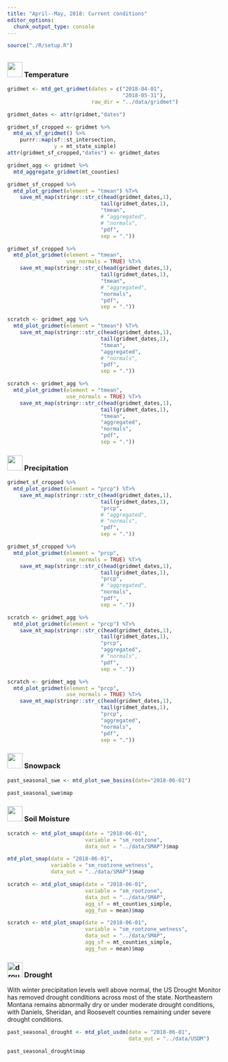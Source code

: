 ```yaml
---
title: "April--May, 2018: Current conditions"
editor_options: 
  chunk_output_type: console
---
```


```r
source("./R/setup.R")

```

<!-- ![A cold and snowy winter was a challenge for some ranchers, especially in north-central Montana where February brought well over 200 percent of normal snowfall.](./img/Laurie_Yung_cows.jpg) -->

## {- .tabset .tabset-fade .tabset-pills}

### <img src="./icons/temperature.svg" width="35px"/> Temperature {-}

```r

gridmet <- mtd_get_gridmet(dates = c("2018-04-01",
                                     "2018-05-31"),
                           raw_dir = "../data/gridmet")

gridmet_dates <- attr(gridmet,"dates")

gridmet_sf_cropped <- gridmet %>%
  mtd_as_sf_gridmet() %>%
    purrr::map(sf::st_intersection,
               y = mt_state_simple)
attr(gridmet_sf_cropped,"dates") <- gridmet_dates

gridmet_agg <- gridmet %>%
  mtd_aggregate_gridmet(mt_counties)

```


```r
gridmet_sf_cropped %>%
  mtd_plot_gridmet(element = "tmean") %T>%
    save_mt_map(stringr::str_c(head(gridmet_dates,1),
                              tail(gridmet_dates,1),
                              "tmean",
                              # "aggregated",
                              # "normals",
                              "pdf",
                              sep = "."))
```


```r
gridmet_sf_cropped %>%
  mtd_plot_gridmet(element = "tmean",
                   use_normals = TRUE) %T>%
    save_mt_map(stringr::str_c(head(gridmet_dates,1),
                              tail(gridmet_dates,1),
                              "tmean",
                              # "aggregated",
                              "normals",
                              "pdf",
                              sep = "."))
```


```r
scratch <- gridmet_agg %>%
  mtd_plot_gridmet(element = "tmean") %T>%
    save_mt_map(stringr::str_c(head(gridmet_dates,1),
                              tail(gridmet_dates,1),
                              "tmean",
                              "aggregated",
                              # "normals",
                              "pdf",
                              sep = "."))
```


```r
scratch <- gridmet_agg %>%
  mtd_plot_gridmet(element = "tmean",
                   use_normals = TRUE) %T>%
    save_mt_map(stringr::str_c(head(gridmet_dates,1),
                              tail(gridmet_dates,1),
                              "tmean",
                              "aggregated",
                              "normals",
                              "pdf",
                              sep = "."))
```


### <img src="./icons/precipitation.svg" width="35px"/> Precipitation {-}

```r
gridmet_sf_cropped %>%
  mtd_plot_gridmet(element = "prcp") %T>%
    save_mt_map(stringr::str_c(head(gridmet_dates,1),
                              tail(gridmet_dates,1),
                              "prcp",
                              # "aggregated",
                              # "normals",
                              "pdf",
                              sep = "."))

```


```r
gridmet_sf_cropped %>%
  mtd_plot_gridmet(element = "prcp",
                   use_normals = TRUE) %T>%
    save_mt_map(stringr::str_c(head(gridmet_dates,1),
                              tail(gridmet_dates,1),
                              "prcp",
                              # "aggregated",
                              "normals",
                              "pdf",
                              sep = "."))
```


```r
scratch <- gridmet_agg %>%
  mtd_plot_gridmet(element = "prcp") %T>%
    save_mt_map(stringr::str_c(head(gridmet_dates,1),
                              tail(gridmet_dates,1),
                              "prcp",
                              "aggregated",
                              # "normals",
                              "pdf",
                              sep = "."))
```


```r
scratch <- gridmet_agg %>%
  mtd_plot_gridmet(element = "prcp",
                   use_normals = TRUE) %T>%
    save_mt_map(stringr::str_c(head(gridmet_dates,1),
                              tail(gridmet_dates,1),
                              "prcp",
                              "aggregated",
                              "normals",
                              "pdf",
                              sep = "."))
```

### <img src="./icons/swe.svg" width="35px"/> Snowpack {-}

```r
past_seasonal_swe <- mtd_plot_swe_basins(date="2018-06-01")

past_seasonal_swe$map

```

<!-- #### Big Story: Blizzard affects Blackfeet Nation --- Feb 23--27 & March 6 {-} -->

<!-- •	Winds 60--75 mph combined with recent heavy snow & extreme cold temperatures led to a blizzard --- 10 to 15+ foot snow drifts -->
<!-- •	Impassable roads and driveways caused people to be trapped in their homes & stranded on roadways --- numerous road closures -->
<!-- •	Dennis Longknife --- No work for the tribe here in north central Montana. Another blizzard hit and dropped at least 2 more feet of snow, shutting down all travel. -->
<!-- •	State of emergency on the Blackfeet, Fort Belknap, and Northern Cheyenne reservations and in Glacier and Golden Valley counties -->

### <img src="./icons/soil_saturation.svg" width="35px"/> Soil Moisture {-}

```r
scratch <- mtd_plot_smap(date = "2018-06-01",
                         variable = "sm_rootzone",
                         data_out = "../data/SMAP")$map

```


```r
mtd_plot_smap(date = "2018-06-01",
              variable = "sm_rootzone_wetness",
              data_out = "../data/SMAP")$map

```


```r
scratch <- mtd_plot_smap(date = "2018-06-01",
                         variable = "sm_rootzone",
                         data_out = "../data/SMAP",
                         agg_sf = mt_counties_simple,
                         agg_fun = mean)$map
```


```r
scratch <- mtd_plot_smap(date = "2018-06-01",
                         variable = "sm_rootzone_wetness",
                         data_out = "../data/SMAP",
                         agg_sf = mt_counties_simple,
                         agg_fun = mean)$map
```

### ![drought icon](./icons/drought.svg){width="35px"} Drought {-}

With winter precipitation levels well above normal, the US Drought Monitor has removed drought conditions across most of the state. Northeastern Montana remains abnormally dry or under moderate drought conditions, with Daniels, Sheridan, and Roosevelt counties remaining under severe drought conditions.

```r

past_seasonal_drought <- mtd_plot_usdm(date = "2018-06-01",
                                       data_out = "../data/USDM")

past_seasonal_drought$map

```

